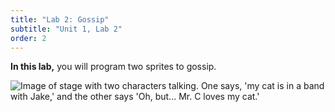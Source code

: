 ```yaml
---
title: "Lab 2: Gossip"
subtitle: "Unit 1, Lab 2"
order: 2
---
```


:::::: learn
**In this lab,** you will program two sprites to gossip.

<img src="/img/1-introduction/U1L2-Gossip.jpg" title="Image of stage with two characters talking. One says, &apos;my cat is in a band with Jake,&apos; and the other says &apos;Oh, but... Mr. C loves my cat.&apos;" alt="Image of stage with two characters talking. One says, &apos;my cat is in a band with Jake,&apos; and the other says &apos;Oh, but... Mr. C loves my cat.&apos;" class="ms-4"/>

::::::